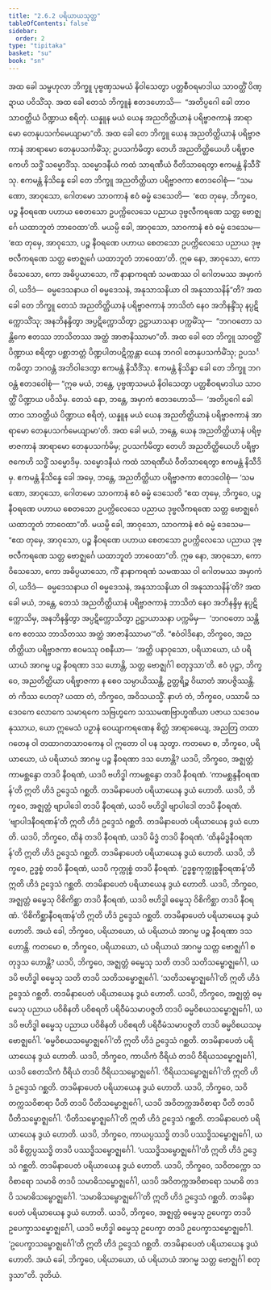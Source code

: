 ```yaml
---
title: "2.6.2 ပရိယာယသုတ္တ"
tableOfContents: false
sidebar:
  order: 2
type: "tipitaka"
basket: "su"
book: "sn"
---
```



<DynamicBreadcrumb />

<Division number="233" book="sn" e="ch" v="18" p="313">

<Paragraph number="580" book="sn">
အထ ခေါ သမ္ဗဟုလာ ဘိက္ခူ ပုဗ္ဗဏှသမယံ နိဝါသေတွာ ပတ္တစီဝရမာဒါယ သာဝတ္ထိံ ပိဏ္ဍာယ ပဝိသိံသု. အထ ခေါ တေသံ ဘိက္ခူနံ ဧတဒဟောသိ—  “အတိပ္ပဂေါ ခေါ တာဝ သာဝတ္ထိယံ ပိဏ္ဍာယ စရိတုံ. ယန္နူန မယံ ယေန အညတိတ္ထိယာနံ ပရိဗ္ဗာဇကာနံ အာရာမော တေနုပသင်္ကမေယျာမာ”တိ.
</Paragraph>

<Paragraph number="581" book="sn">
အထ ခေါ တေ ဘိက္ခူ ယေန အညတိတ္ထိယာနံ ပရိဗ္ဗာဇကာနံ အာရာမော တေနုပသင်္ကမိံသု; ဥပသင်္ကမိတွာ တေဟိ အညတိတ္ထိယေဟိ ပရိဗ္ဗာဇကေဟိ သဒ္ဓိံ သမ္မောဒိံသု. သမ္မောဒနီယံ ကထံ သာရဏီယံ ဝီတိသာရေတွာ ဧကမန္တံ နိသီဒိံသု. ဧကမန္တံ နိသိန္နေ ခေါ တေ ဘိက္ခူ အညတိတ္ထိယာ ပရိဗ္ဗာဇကာ ဧတဒဝေါစုံ—
</Paragraph>

<Paragraph number="582" book="sn">
“သမဏော, အာဝုသော, ဂေါတမော သာဝကာနံ ဧဝံ ဓမ္မံ ဒေသေတိ—  ‘ဧထ တုမှေ, ဘိက္ခဝေ, ပဉ္စ နီဝရဏေ ပဟာယ စေတသော ဥပက္ကိလေသေ ပညာယ ဒုဗ္ဗလီကရဏေ သတ္တ ဗောဇ္ဈင်္ဂေ ယထာဘူတံ ဘာဝေထာ’တိ. မယမ္ပိ ခေါ, အာဝုသော, သာဝကာနံ ဧဝံ ဓမ္မံ ဒေသေမ—  ‘ဧထ တုမှေ, အာဝုသော, ပဉ္စ နီဝရဏေ ပဟာယ စေတသော ဥပက္ကိလေသေ ပညာယ ဒုဗ္ဗလီကရဏေ သတ္တ ဗောဇ္ဈင်္ဂေ ယထာဘူတံ ဘာဝေထာ’တိ. ဣဓ နော, အာဝုသော, ကော ဝိသေသော, ကော အဓိပ္ပယာသော, ကိံ နာနာကရဏံ သမဏဿ ဝါ ဂေါတမဿ အမှာကံ ဝါ, ယဒိဒံ—  ဓမ္မဒေသနာယ ဝါ ဓမ္မဒေသနံ, အနုသာသနိယာ ဝါ အနုသာသနိန်”တိ?
</Paragraph>

<Paragraph number="583" book="sn">
အထ ခေါ တေ ဘိက္ခူ တေသံ အညတိတ္ထိယာနံ ပရိဗ္ဗာဇကာနံ ဘာသိတံ နေဝ အဘိနန္ဒိံသု နပ္ပဋိက္ကောသိံသု; အနဘိနန္ဒိတွာ အပ္ပဋိက္ကောသိတွာ ဥဋ္ဌာယာသနာ ပက္ကမိံသု—  “ဘဂဝတော သန္တိကေ ဧတဿ ဘာသိတဿ အတ္ထံ အာဇာနိဿာမာ”တိ. အထ ခေါ တေ ဘိက္ခူ သာဝတ္ထိံ ပိဏ္ဍာယ စရိတွာ ပစ္ဆာဘတ္တံ ပိဏ္ဍပါတပဋိက္ကန္တာ ယေန ဘဂဝါ တေနုပသင်္ကမိံသု; ဥပသင်္ကမိတွာ ဘဂဝန္တံ အဘိဝါဒေတွာ ဧကမန္တံ နိသီဒိံသု. ဧကမန္တံ နိသိန္နာ ခေါ တေ ဘိက္ခူ ဘဂဝန္တံ ဧတဒဝေါစုံ—
</Paragraph>

<Paragraph number="584" book="sn">
“ဣဓ မယံ, ဘန္တေ, ပုဗ္ဗဏှသမယံ နိဝါသေတွာ ပတ္တစီဝရမာဒါယ သာဝတ္ထိံ ပိဏ္ဍာယ ပဝိသိမှ. တေသံ နော, ဘန္တေ, အမှာကံ ဧတဒဟောသိ—  ‘အတိပ္ပဂေါ ခေါ တာဝ သာဝတ္ထိယံ ပိဏ္ဍာယ စရိတုံ, ယန္နူန မယံ ယေန အညတိတ္ထိယာနံ ပရိဗ္ဗာဇကာနံ အာရာမော တေနုပသင်္ကမေယျာမာ’တိ. အထ ခေါ မယံ, ဘန္တေ, ယေန အညတိတ္ထိယာနံ ပရိဗ္ဗာဇကာနံ အာရာမော တေနုပသင်္ကမိမှ; ဥပသင်္ကမိတွာ တေဟိ အညတိတ္ထိယေဟိ ပရိဗ္ဗာဇကေဟိ သဒ္ဓိံ သမ္မောဒိမှ. သမ္မောဒနီယံ ကထံ သာရဏီယံ ဝီတိသာရေတွာ ဧကမန္တံ နိသီဒိမှ. ဧကမန္တံ နိသိန္နေ ခေါ အမှေ, ဘန္တေ, အညတိတ္ထိယာ ပရိဗ္ဗာဇကာ ဧတဒဝေါစုံ—
</Paragraph>

<Paragraph number="585" book="sn">
‘သမဏော, အာဝုသော, ဂေါတမော သာဝကာနံ ဧဝံ ဓမ္မံ ဒေသေတိ “ဧထ တုမှေ, ဘိက္ခဝေ, ပဉ္စ နီဝရဏေ ပဟာယ စေတသော ဥပက္ကိလေသေ ပညာယ ဒုဗ္ဗလီကရဏေ သတ္တ ဗောဇ္ဈင်္ဂေ ယထာဘူတံ ဘာဝေထာ”တိ. မယမ္ပိ ခေါ, အာဝုသော, သာဝကာနံ ဧဝံ ဓမ္မံ ဒေသေမ—  “ဧထ တုမှေ, အာဝုသော, ပဉ္စ နီဝရဏေ ပဟာယ စေတသော ဥပက္ကိလေသေ ပညာယ ဒုဗ္ဗလီကရဏေ သတ္တ ဗောဇ္ဈင်္ဂေ ယထာဘူတံ ဘာဝေထာ”တိ. ဣဓ နော, အာဝုသော, ကော ဝိသေသော, ကော အဓိပ္ပယာသော, ကိံ နာနာကရဏံ သမဏဿ ဝါ ဂေါတမဿ အမှာကံ ဝါ, ယဒိဒံ—  ဓမ္မဒေသနာယ ဝါ ဓမ္မဒေသနံ, အနုသာသနိယာ ဝါ အနုသာသနိန်’တိ?
</Paragraph>

<Paragraph number="586" book="sn">
အထ ခေါ မယံ, ဘန္တေ, တေသံ အညတိတ္ထိယာနံ ပရိဗ္ဗာဇကာနံ ဘာသိတံ နေဝ အဘိနန္ဒိမှ နပ္ပဋိက္ကောသိမှ, အနဘိနန္ဒိတွာ အပ္ပဋိက္ကောသိတွာ ဥဋ္ဌာယာသနာ ပက္ကမိမှ—  ‘ဘဂဝတော သန္တိကေ ဧတဿ ဘာသိတဿ အတ္ထံ အာဇာနိဿာမာ’”တိ.
</Paragraph>

<Paragraph number="587" book="sn">
“ဧဝံဝါဒိနော, ဘိက္ခဝေ, အညတိတ္ထိယာ ပရိဗ္ဗာဇကာ ဧဝမဿု ဝစနီယာ—  ‘အတ္ထိ ပနာဝုသော, ပရိယာယော, ယံ ပရိယာယံ အာဂမ္မ ပဉ္စ နီဝရဏာ ဒသ ဟောန္တိ, သတ္တ ဗောဇ္ဈင်္ဂါ စတုဒ္ဒသာ’တိ. ဧဝံ ပုဋ္ဌာ, ဘိက္ခဝေ, အညတိတ္ထိယာ ပရိဗ္ဗာဇကာ န စေဝ သမ္ပာယိဿန္တိ, ဥတ္တရိဉ္စ ဝိဃာတံ အာပဇ္ဇိဿန္တိ. တံ ကိဿ ဟေတု? ယထာ တံ, ဘိက္ခဝေ, အဝိသယသ္မိံ. နာဟံ တံ, ဘိက္ခဝေ, ပဿာမိ သဒေဝကေ လောကေ သမာရကေ သဗြဟ္မကေ သဿမဏဗြာဟ္မဏိယာ ပဇာယ သဒေဝမနုဿာယ, ယော ဣမေသံ ပဉှာနံ ဝေယျာကရဏေန စိတ္တံ အာရာဓေယျ, အညတြ တထာဂတေန ဝါ တထာဂတသာဝကေန ဝါ ဣတော ဝါ ပန သုတွာ.
</Paragraph>

<Paragraph number="588" book="sn">
ကတမော စ, ဘိက္ခဝေ, ပရိယာယော, ယံ ပရိယာယံ အာဂမ္မ ပဉ္စ နီဝရဏာ ဒသ ဟောန္တိ? ယဒပိ, ဘိက္ခဝေ, အဇ္ဈတ္တံ ကာမစ္ဆန္ဒော တဒပိ နီဝရဏံ, ယဒပိ ဗဟိဒ္ဓါ ကာမစ္ဆန္ဒော တဒပိ နီဝရဏံ. ‘ကာမစ္ဆန္ဒနီဝရဏန်’တိ ဣတိ ဟိဒံ ဥဒ္ဒေသံ ဂစ္ဆတိ. တဒမိနာပေတံ ပရိယာယေန ဒွယံ ဟောတိ. ယဒပိ, ဘိက္ခဝေ, အဇ္ဈတ္တံ ဗျာပါဒေါ တဒပိ နီဝရဏံ, ယဒပိ ဗဟိဒ္ဓါ ဗျာပါဒေါ တဒပိ နီဝရဏံ. ‘ဗျာပါဒနီဝရဏန်’တိ ဣတိ ဟိဒံ ဥဒ္ဒေသံ ဂစ္ဆတိ. တဒမိနာပေတံ ပရိယာယေန ဒွယံ ဟောတိ. ယဒပိ, ဘိက္ခဝေ, ထိနံ တဒပိ နီဝရဏံ, ယဒပိ မိဒ္ဓံ တဒပိ နီဝရဏံ. ‘ထိနမိဒ္ဓနီဝရဏန်’တိ ဣတိ ဟိဒံ ဥဒ္ဒေသံ ဂစ္ဆတိ. တဒမိနာပေတံ ပရိယာယေန ဒွယံ ဟောတိ. ယဒပိ, ဘိက္ခဝေ, ဥဒ္ဓစ္စံ တဒပိ နီဝရဏံ, ယဒပိ ကုက္ကုစ္စံ တဒပိ နီဝရဏံ. ‘ဥဒ္ဓစ္စကုက္ကုစ္စနီဝရဏန်’တိ ဣတိ ဟိဒံ ဥဒ္ဒေသံ ဂစ္ဆတိ. တဒမိနာပေတံ ပရိယာယေန ဒွယံ ဟောတိ. ယဒပိ, ဘိက္ခဝေ, အဇ္ဈတ္တံ ဓမ္မေသု ဝိစိကိစ္ဆာ တဒပိ နီဝရဏံ, ယဒပိ ဗဟိဒ္ဓါ ဓမ္မေသု ဝိစိကိစ္ဆာ တဒပိ နီဝရဏံ. ‘ဝိစိကိစ္ဆာနီဝရဏန်’တိ ဣတိ ဟိဒံ ဥဒ္ဒေသံ ဂစ္ဆတိ. တဒမိနာပေတံ ပရိယာယေန ဒွယံ ဟောတိ. အယံ ခေါ, ဘိက္ခဝေ, ပရိယာယော, ယံ ပရိယာယံ အာဂမ္မ ပဉ္စ နီဝရဏာ ဒသ ဟောန္တိ.
</Paragraph>

<Paragraph number="589" book="sn">
ကတမော စ, ဘိက္ခဝေ, ပရိယာယော, ယံ ပရိယာယံ အာဂမ္မ သတ္တ ဗောဇ္ဈင်္ဂါ စတုဒ္ဒသ ဟောန္တိ? ယဒပိ, ဘိက္ခဝေ, အဇ္ဈတ္တံ ဓမ္မေသု သတိ တဒပိ သတိသမ္ဗောဇ္ဈင်္ဂေါ, ယဒပိ ဗဟိဒ္ဓါ ဓမ္မေသု သတိ တဒပိ သတိသမ္ဗောဇ္ဈင်္ဂေါ. ‘သတိသမ္ဗောဇ္ဈင်္ဂေါ’တိ ဣတိ ဟိဒံ ဥဒ္ဒေသံ ဂစ္ဆတိ. တဒမိနာပေတံ ပရိယာယေန ဒွယံ ဟောတိ.
</Paragraph>

<Paragraph number="590" book="sn">
ယဒပိ, ဘိက္ခဝေ, အဇ္ဈတ္တံ ဓမ္မေသု ပညာယ ပဝိစိနတိ ပဝိစရတိ ပရိဝီမံသမာပဇ္ဇတိ တဒပိ ဓမ္မဝိစယသမ္ဗောဇ္ဈင်္ဂေါ, ယဒပိ ဗဟိဒ္ဓါ ဓမ္မေသု ပညာယ ပဝိစိနတိ ပဝိစရတိ ပရိဝီမံသမာပဇ္ဇတိ တဒပိ ဓမ္မဝိစယသမ္ဗောဇ္ဈင်္ဂေါ. ‘ဓမ္မဝိစယသမ္ဗောဇ္ဈင်္ဂေါ’တိ ဣတိ ဟိဒံ ဥဒ္ဒေသံ ဂစ္ဆတိ. တဒမိနာပေတံ ပရိယာယေန ဒွယံ ဟောတိ.
</Paragraph>

<Paragraph number="591" book="sn">
ယဒပိ, ဘိက္ခဝေ, ကာယိကံ ဝီရိယံ တဒပိ ဝီရိယသမ္ဗောဇ္ဈင်္ဂေါ, ယဒပိ စေတသိကံ ဝီရိယံ တဒပိ ဝီရိယသမ္ဗောဇ္ဈင်္ဂေါ. ‘ဝီရိယသမ္ဗောဇ္ဈင်္ဂေါ’တိ ဣတိ ဟိဒံ ဥဒ္ဒေသံ ဂစ္ဆတိ. တဒမိနာပေတံ ပရိယာယေန ဒွယံ ဟောတိ.
</Paragraph>

<Paragraph number="592" book="sn">
ယဒပိ, ဘိက္ခဝေ, သဝိတက္ကသဝိစာရာ ပီတိ တဒပိ ပီတိသမ္ဗောဇ္ဈင်္ဂေါ, ယဒပိ အဝိတက္ကအဝိစာရာ ပီတိ တဒပိ ပီတိသမ္ဗောဇ္ဈင်္ဂေါ. ‘ပီတိသမ္ဗောဇ္ဈင်္ဂေါ’တိ ဣတိ ဟိဒံ ဥဒ္ဒေသံ ဂစ္ဆတိ. တဒမိနာပေတံ ပရိယာယေန ဒွယံ ဟောတိ.
</Paragraph>

<Paragraph number="593" book="sn">
ယဒပိ, ဘိက္ခဝေ, ကာယပ္ပဿဒ္ဓိ တဒပိ ပဿဒ္ဓိသမ္ဗောဇ္ဈင်္ဂေါ, ယဒပိ စိတ္တပ္ပဿဒ္ဓိ တဒပိ ပဿဒ္ဓိသမ္ဗောဇ္ဈင်္ဂေါ. ‘ပဿဒ္ဓိသမ္ဗောဇ္ဈင်္ဂေါ’တိ ဣတိ ဟိဒံ ဥဒ္ဒေသံ ဂစ္ဆတိ. တဒမိနာပေတံ ပရိယာယေန ဒွယံ ဟောတိ.
</Paragraph>

<Paragraph number="594" book="sn">
ယဒပိ, ဘိက္ခဝေ, သဝိတက္ကော သဝိစာရော သမာဓိ တဒပိ သမာဓိသမ္ဗောဇ္ဈင်္ဂေါ, ယဒပိ အဝိတက္ကအဝိစာရော သမာဓိ တဒပိ သမာဓိသမ္ဗောဇ္ဈင်္ဂေါ. ‘သမာဓိသမ္ဗောဇ္ဈင်္ဂေါ’တိ ဣတိ ဟိဒံ ဥဒ္ဒေသံ ဂစ္ဆတိ. တဒမိနာပေတံ ပရိယာယေန ဒွယံ ဟောတိ.
</Paragraph>

<Paragraph number="595" book="sn">
ယဒပိ, ဘိက္ခဝေ, အဇ္ဈတ္တံ ဓမ္မေသု ဥပေက္ခာ တဒပိ ဥပေက္ခာသမ္ဗောဇ္ဈင်္ဂေါ, ယဒပိ ဗဟိဒ္ဓါ ဓမ္မေသု ဥပေက္ခာ တဒပိ ဥပေက္ခာသမ္ဗောဇ္ဈင်္ဂေါ. ‘ဥပေက္ခာသမ္ဗောဇ္ဈင်္ဂေါ’တိ ဣတိ ဟိဒံ ဥဒ္ဒေသံ ဂစ္ဆတိ. တဒမိနာပေတံ ပရိယာယေန ဒွယံ ဟောတိ. အယံ ခေါ, ဘိက္ခဝေ, ပရိယာယော, ယံ ပရိယာယံ အာဂမ္မ သတ္တ ဗောဇ္ဈင်္ဂါ စတုဒ္ဒသာ”တိ.

</Paragraph>
</Division>

<Paragraph number="596" type="center" book="sn">
ဒုတိယံ.
</Paragraph>